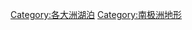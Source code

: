 {{Commons cat|Lakes of Antarctica}}

[[Category:各大洲湖泊|Category:各大洲湖泊]]
[[Category:南极洲地形|Category:南极洲地形]]